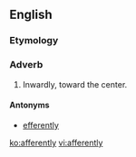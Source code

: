 ==English==
===Etymology===
{{suffix|afferent|ly}}

===Adverb===
{{en-adv}}

# Inwardly, toward the center.

====Antonyms====
*[[efferently]]

[[ko:afferently]]
[[vi:afferently]]